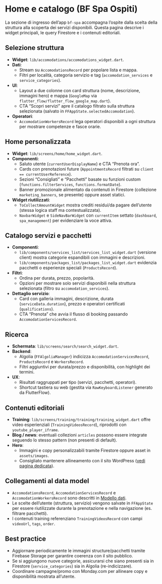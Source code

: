 # Home e catalogo (BF Spa Ospiti)

La sezione di ingresso dell’app `bf-spa` accompagna l’ospite dalla scelta della struttura alla scoperta dei servizi disponibili. Questa pagina descrive i widget principali, le query Firestore e i contenuti editoriali.

## Selezione struttura

- **Widget**: `lib/accomodations/accomodations_widget.dart`.
- **Dati**:
  - Stream su `AccomodationsRecord` per popolare lista e mappa.
  - Filtri per località, categoria servizio e tag (`accomodation_services` e `service_categories`).
- **UI**:
  - Layout a due colonne con card struttura (nome, descrizione, immagini hero) e mappa (`GoogleMap` via `flutter_flow/flutter_flow_google_map.dart`).
  - CTA “Scopri servizi” apre il catalogo filtrato sulla struttura selezionata (salvato in `FFAppState.selectedAccomodation`).
- **Operatori**:
  - `AccomodationWorkersRecord` lega operatori disponibili a ogni struttura per mostrare competenze e fasce orarie.

## Home personalizzata

- **Widget**: `lib/screens/home/home_widget.dart`.
- **Componenti**:
  - Saluto utente (`currentUserDisplayName`) e CTA “Prenota ora”.
  - Cards con prenotazioni future (`AppointmentsRecord` filtrati su `client == currentUserReference`).
  - Sezioni “Consigliati” e “Pacchetti” basate su funzioni custom (`functions.filterServices`, `functions.formatDate`).
  - Banner promozionale alimentato da contenuti in Firestore (collezione `marketing_banners`, se presente) oppure asset statici.
- **Widget riutilizzati**:
  - `ToCollectAmountWidget` mostra crediti residui/da pagare dell’utente (stessa logica staff ma contestualizzata).
  - `NavbarWidget` e `SideNavBarWidget` con `currentItem` settato (`dashboard`, `spa_management`) per evidenziare la voce attiva.

## Catalogo servizi e pacchetti

- **Componenti**:
  - `lib/components/services_list/services_list_widget.dart` (versione client) mostra categorie espandibili con immagini e descrizioni.
  - `lib/components/packages_list/packages_list_widget.dart` evidenzia pacchetti o esperienze speciali (`ProductsRecord`).
- **Filtri**:
  - Ordina per durata, prezzo, popolarità.
  - Opzioni per mostrare solo servizi disponibili nella struttura selezionata (filtro su `accomodation_services`).
- **Dettaglio servizio**:
  - Card con galleria immagini, descrizione, durata (`serviceData.duration`), prezzo e operatori certificati (`qualifications`).
  - CTA “Prenota” che avvia il flusso di booking passando `AccomodationServicesRecord`.

## Ricerca

- **Schermata**: `lib/screens/search/search_widget.dart`.
- **Backend**:
  - Algolia (`FFAlgoliaManager`) indicizza `AccomodationServicesRecord`, `ProductsRecord` e `WorkersRecord`.
  - Filtri aggiuntivi per durata/prezzo e disponibilità, con highlight dei termini.
- **UX**:
  - Risultati raggruppati per tipo (servizi, pacchetti, operatori).
  - Shortcut tastiera su web (gestita via `RawKeyboardListener` generato da FlutterFlow).

## Contenuti editoriali

- **Training**: `lib/screens/training/training/training_widget.dart` offre video esperienziali (`TrainingVideosRecord`), riprodotti con `youtube_player_iframe`.
- **Blog / news**: eventuali collezioni `articles` possono essere integrate seguendo lo stesso pattern (non presenti di default).
- **Hero**:
  - Immagini e copy personalizzabili tramite Firestore oppure asset in `assets/images`.
  - Consigliato mantenere allineamento con il sito WordPress ([vedi pagina dedicata](../website)).

## Collegamenti al data model

- `AccomodationsRecord`, `AccomodationServicesRecord` e `AccomodationWorkersRecord` sono descritti in [Modello dati](../data-model#collezioni-specifiche-di-bf-spa).
- Le scelte dell’utente (struttura, servizio) vengono salvate in `FFAppState` per essere riutilizzate durante la prenotazione e nella navigazione (es. filtrare pacchetti).
- I contenuti training referenziano `TrainingVideosRecord` con campi `videoUrl`, `tags`, `order`.

## Best practice

- Aggiornare periodicamente le immagini structure/pacchetti tramite Firebase Storage per garantire coerenza con il sito pubblico.
- Se si aggiungono nuove categorie, assicurarsi che siano presenti sia in Firestore (`service_categories`) sia in Algolia (re-indicizzare).
- Coordinare campagne/promo con Monday.com per allineare copy e disponibilità mostrata all’utente.
